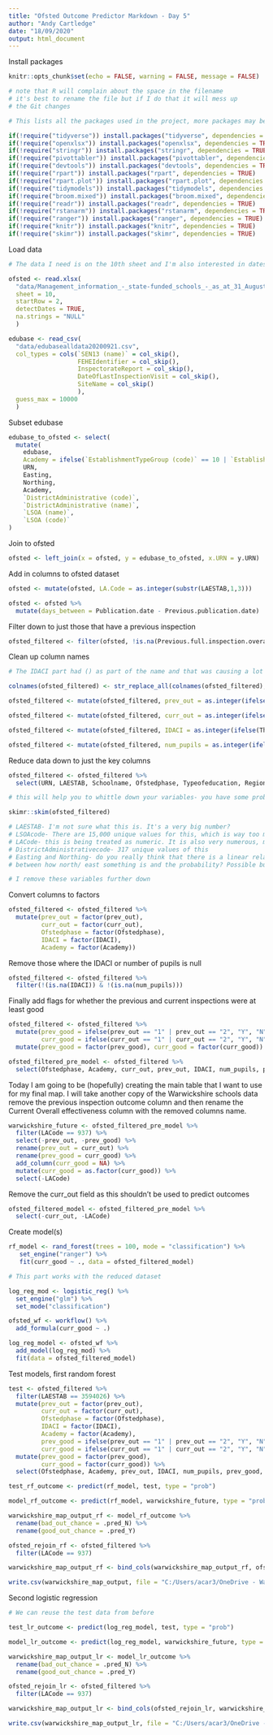 ```yaml
---
title: "Ofsted Outcome Predictor Markdown - Day 5"
author: "Andy Cartledge"
date: "18/09/2020"
output: html_document
---
```


Install packages

```r

knitr::opts_chunk$set(echo = FALSE, warning = FALSE, message = FALSE)

# note that R will complain about the space in the filename
# it's best to rename the file but if I do that it will mess up
# the Git changes

# This lists all the packages used in the project, more packages may be added as the project rolls on!

if(!require("tidyverse")) install.packages("tidyverse", dependencies = TRUE)
if(!require("openxlsx")) install.packages("openxlsx", dependencies = TRUE)
if(!require("stringr")) install.packages("stringr", dependencies = TRUE)
if(!require("pivottabler")) install.packages("pivottabler", dependencies = TRUE)
if(!require("devtools")) install.packages("devtools", dependencies = TRUE)
if(!require("rpart")) install.packages("rpart", dependencies = TRUE)
if(!require("rpart.plot")) install.packages("rpart.plot", dependencies = TRUE)
if(!require("tidymodels")) install.packages("tidymodels", dependencies = TRUE)
if(!require("broom.mixed")) install.packages("broom.mixed", dependencies = TRUE)
if(!require("readr")) install.packages("readr", dependencies = TRUE)
if(!require("rstanarm")) install.packages("rstanarm", dependencies = TRUE)
if(!require("ranger")) install.packages("ranger", dependencies = TRUE)
if(!require("knitr")) install.packages("knitr", dependencies = TRUE)
if(!require("skimr")) install.packages("skimr", dependencies = TRUE)

```

Load data

```r

# The data I need is on the 10th sheet and I'm also interested in dates. Also the top row is not the header row for the sheet, hence the different start row.

ofsted <- read.xlsx(
  "data/Management_information_-_state-funded_schools_-_as_at_31_August_2020.xlsx", 
  sheet = 10, 
  startRow = 2, 
  detectDates = TRUE, 
  na.strings = "NULL"
  )

edubase <- read_csv(
  "data/edubasealldata20200921.csv", 
  col_types = cols(`SEN13 (name)` = col_skip(), 
                   FEHEIdentifier = col_skip(), 
                   InspectorateReport = col_skip(), 
                   DateOfLastInspectionVisit = col_skip(), 
                   SiteName = col_skip()
                   ),
  guess_max = 10000
  )

```

Subset edubase

```r

edubase_to_ofsted <- select(
  mutate(
    edubase, 
    Academy = ifelse(`EstablishmentTypeGroup (code)` == 10 | `EstablishmentTypeGroup (code)` == 11,1,0)),
    URN,
    Easting,
    Northing,
    Academy,
    `DistrictAdministrative (code)`,
    `DistrictAdministrative (name)`,
    `LSOA (name)`,
    `LSOA (code)`
)

```

Join to ofsted

```r

ofsted <- left_join(x = ofsted, y = edubase_to_ofsted, x.URN = y.URN)

```

Add in columns to ofsted dataset

```r

ofsted <- mutate(ofsted, LA.Code = as.integer(substr(LAESTAB,1,3)))

ofsted <- ofsted %>%
  mutate(days_between = Publication.date - Previous.publication.date)

```

Filter down to just those that have a previous inspection

```r

ofsted_filtered <- filter(ofsted, !is.na(Previous.full.inspection.overall.effectiveness))

```

Clean up column names

```r

# The IDACI part had () as part of the name and that was causing a lot of issues so the following piece of code goes through all the column names of the dataframe and removes punctuation and spaces. Hopefully this is something that can be done earlier on, possibly when the files are read in at some point.

colnames(ofsted_filtered) <- str_replace_all(colnames(ofsted_filtered),"[:punct:]|[:space:]","")

ofsted_filtered <- mutate(ofsted_filtered, prev_out = as.integer(ifelse(Previousfullinspectionoveralleffectiveness == "NULL", -1, Previousfullinspectionoveralleffectiveness)))

ofsted_filtered <- mutate(ofsted_filtered, curr_out = as.integer(ifelse(Overalleffectiveness == "NULL", -1, Overalleffectiveness)))

ofsted_filtered <- mutate(ofsted_filtered, IDACI = as.integer(ifelse(TheincomedeprivationaffectingchildrenindexIDACIquintile == "NULL", -1, TheincomedeprivationaffectingchildrenindexIDACIquintile)))

ofsted_filtered <- mutate(ofsted_filtered, num_pupils = as.integer(ifelse(Totalnumberofpupils == "NULL", -1, Totalnumberofpupils)))

```

Reduce data down to just the key columns

```r

ofsted_filtered <- ofsted_filtered %>%
  select(URN, LAESTAB, Schoolname, Ofstedphase, Typeofeducation, Region, Localauthority, Publicationdate, Overalleffectiveness, Previouspublicationdate, Previousfullinspectionoveralleffectiveness, Easting, Northing, Academy, DistrictAdministrativecode, LSOAcode, LACode, daysbetween, prev_out, curr_out, IDACI, num_pupils)

# this will help you to whittle down your variables- you have some problems

skimr::skim(ofsted_filtered)

# LAESTAB- I'm not sure what this is. It's a very big number?
# LSOAcode- There are 15,000 unique values for this, which is way too many
# LACode- this is being treated as numeric. It is also very numerous, maybe better to exlcude
# DistrictAdministrativecode- 317 unique values of this
# Easting and Northing- do you really think that there is a linear relationship
# between how north/ east something is and the probability? Possible but unlikely

# I remove these variables further down

```

Convert columns to factors

```r

ofsted_filtered <- ofsted_filtered %>% 
  mutate(prev_out = factor(prev_out),
         curr_out = factor(curr_out),
         Ofstedphase = factor(Ofstedphase),
         IDACI = factor(IDACI),
         Academy = factor(Academy))

```

Remove those where the IDACI or number of pupils is null

```r

ofsted_filtered <- ofsted_filtered %>%
  filter(!(is.na(IDACI)) & !(is.na(num_pupils)))

```

Finally add flags for whether the previous and current inspections were at least good

```r

ofsted_filtered <- ofsted_filtered %>%
  mutate(prev_good = ifelse(prev_out == "1" | prev_out == "2", "Y", "N"), 
         curr_good = ifelse(curr_out == "1" | curr_out == "2", "Y", "N")) %>%
  mutate(prev_good = factor(prev_good), curr_good = factor(curr_good))

```

```r

ofsted_filtered_pre_model <- ofsted_filtered %>%
  select(Ofstedphase, Academy, curr_out, prev_out, IDACI, num_pupils, prev_good, curr_good, LACode)

```


Today I am going to be (hopefully) creating the main table that I want to use for my final map. I will take another copy of the Warwickshire schools data remove the previous inspection outcome column and then rename the Current Overall effectiveness column with the removed columns name.

```r

warwickshire_future <- ofsted_filtered_pre_model %>%
  filter(LACode == 937) %>%
  select(-prev_out, -prev_good) %>%
  rename(prev_out = curr_out) %>%
  rename(prev_good = curr_good) %>%
  add_column(curr_good = NA) %>%
  mutate(curr_good = as.factor(curr_good)) %>%
  select(-LACode)

```

Remove the curr_out field as this shouldn't be used to predict outcomes

```r

ofsted_filtered_model <- ofsted_filtered_pre_model %>%
  select(-curr_out, -LACode)

```

Create model(s)

```r

rf_model <- rand_forest(trees = 100, mode = "classification") %>%
   set_engine("ranger") %>%
   fit(curr_good ~ ., data = ofsted_filtered_model)

```

```r

# This part works with the reduced dataset

log_reg_mod <- logistic_reg() %>%
  set_engine("glm") %>%
  set_mode("classification")

ofsted_wf <- workflow() %>%
  add_formula(curr_good ~ .)

log_reg_model <- ofsted_wf %>%
  add_model(log_reg_mod) %>%
  fit(data = ofsted_filtered_model)

```

Test models, first random forest

```r

test <- ofsted_filtered %>%
  filter(LAESTAB == 3594026) %>%
  mutate(prev_out = factor(prev_out),
         curr_out = factor(curr_out),
         Ofstedphase = factor(Ofstedphase),
         IDACI = factor(IDACI),
         Academy = factor(Academy),
         prev_good = ifelse(prev_out == "1" | prev_out == "2", "Y", "N"), 
         curr_good = ifelse(curr_out == "1" | curr_out == "2", "Y", "N")) %>%
  mutate(prev_good = factor(prev_good),
         curr_good = factor(curr_good)) %>%
  select(Ofstedphase, Academy, prev_out, IDACI, num_pupils, prev_good, curr_good)

```


```r

test_rf_outcome <- predict(rf_model, test, type = "prob")

```

```r

model_rf_outcome <- predict(rf_model, warwickshire_future, type = "prob")

```

```r

warwickshire_map_output_rf <- model_rf_outcome %>%
  rename(bad_out_chance = .pred_N) %>%
  rename(good_out_chance = .pred_Y)

```

```r

ofsted_rejoin_rf <- ofsted_filtered %>%
  filter(LACode == 937)

warwickshire_map_output_rf <- bind_cols(warwickshire_map_output_rf, ofsted_rejoin_rf)

```


```r

write.csv(warwickshire_map_output, file = "C:/Users/acar3/OneDrive - Warwickshire County Council/Desktop/Data Science Accelerator/Ofsted Outcome Predictor/Ofsted-Outcome-Predictor/data/Inspection Outcome Map Data - Random Forest.csv")

```

Second logistic regression

```r

# We can reuse the test data from before

test_lr_outcome <- predict(log_reg_model, test, type = "prob")

```

```r

model_lr_outcome <- predict(log_reg_model, warwickshire_future, type = "prob")

```

```r

warwickshire_map_output_lr <- model_lr_outcome %>%
  rename(bad_out_chance = .pred_N) %>%
  rename(good_out_chance = .pred_Y)

```

```r

ofsted_rejoin_lr <- ofsted_filtered %>%
  filter(LACode == 937)

warwickshire_map_output_lr <- bind_cols(ofsted_rejoin_lr, warwickshire_map_output_lr)

write.csv(warwickshire_map_output_lr, file = "C:/Users/acar3/OneDrive - Warwickshire County Council/Desktop/Data Science Accelerator/Ofsted Outcome Predictor/Ofsted-Outcome-Predictor/data/Inspection Outcome Map Data - Logistic Regression.csv")

```
